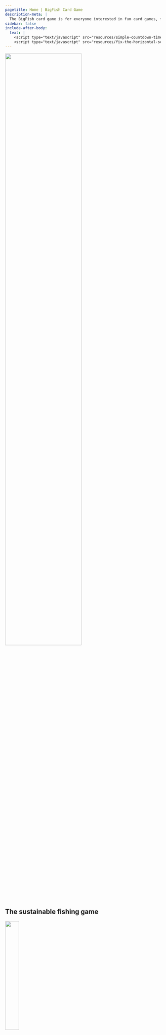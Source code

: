 ```yaml
---
pagetitle: Home | BigFish Card Game
description-meta: |
  The BigFish card game is for everyone interested in fun card games, fishing or marine life. Best for 2-5 players, suitable for ages 10+.
sidebar: false
include-after-body:
  text: |
    <script type="text/javascript" src="resources/simple-countdown-timer/dist/script.js"></script>
    <script type="text/javascript" src="resources/fix-the-horizontal-scroll.js"></script>
---
```


<!-- START SPECIAL BIGFISH BANNER SECTION -->
:::::: {.grid .justify-contents-evenly .align-items-center .column-screen .hero-img .hero-strip-homepage}
::: {.g-col-12 .g-col-md-6 .mx-4}
::: maintitle
<!-- # BigFish {.maintitle} -->
![](resources/images/BigFish_darkorange.png){width="70%"}
:::

::: new-subtitle
## The sustainable fishing game {.newsubtitle}
:::

<!-- style="font-size: 1.45em; -->
::: {.grid .justify-contents-evenly .align-items-center .text-center .new-banner-text .my-5}
::: {.g-col-6}
![](resources/icons/children-solid-orange.svg){width="30%"}

**Suitable for ages 10+**
:::

::: g-col-6
![](resources/icons/users-line-solid-orange.svg){width="30%"}

**Best for 2-5 players**
:::
:::
:::

::: {.g-col-12 .g-col-md-6 .text-center}
![](resources/images/Bigfish-logo.png){width="75%"}
:::
::::::
<!-- END SPECIAL BIGFISH BANNER SECTION -->

<!-- sets default body text of whole page slightly larger -->
:::::::::::::: homepage-p

<!-- feature text grid -->
::::::::::: {.grid .column-screen .feature-text .spacer-3em style="--bs-columns: 1;"}
The BigFish card game is for everyone interested in fun card games, fishing or marine life.

To win the game you must find the best fishing strategy to collect points from catching fish, while keeping your fishing spot healthy and protected from natural disasters and other players. 
:::::::::::

<!-- feature images grid -->
:::::: {.grid .column-screen .justify-contents-evenly .align-items-center .spacer-2em}
::: {.g-col-6 .g-col-md-4 .m-1 .text-center .img-container}
![](resources/images/gameplay-photos/PlayingGame1a-cropped.jpg)
:::

::: {.g-col-6 .g-col-md-4 .m-1 .text-center .img-container}
![](resources/images/gameplay-photos/GameOnSand2Sm.jpg)
:::

::: {.g-col-12 .g-col-md-4 .m-1 .text-center .img-container}
![](resources/images/gameplay-photos/PlayingGame2.jpg)
:::
::::::

<!-- begin crowdfunding grid -->
:::::::::::: {.grid .column-screen .py-2 .justify-contents-evenly .align-items-center .my-4 .my-xl-1}
<!-- first image column  -->
::::::::: {.g-col-12 .g-col-sm-12 .g-col-md-12 .g-col-xl-3 .text-center .img-container}
:::::: {.grid .m-1 .img-container}
::: {.g-col-12 .g-col-md-6 .g-col-xl-12 .img-container}
![](resources/images/gameplay-photos/PlayingGame4-16x9.jpg)
:::

::: {.g-col-12 .g-col-md-6 .g-col-xl-12 .img-container}
![](resources/images/gameplay-photos/ShelfishReefCard-16x9.jpg)
:::
::::::
<!-- end feature images column -->
:::::::::

<!-- text column -->
::::::::: {.g-col-12 .g-col-sm-12 .g-col-md-12 .g-col-lg-12 .g-col-xl-6 .my-2 .mx-2 .mx-lg-3 .mx-xl-4 .mx-xxl-4 .text-center}
::: p
## We're crowdfunding! {style="color: var(--bs-accent);"}
:::

Get your own copy of the game and support education on sustainable fishing and marine life. 

**This is a non-profit campaign**. All proceeds from the crowdfunding campaign will go to outreach activities and developing the game further.

We will aim to have the game available in shops, but this is not certain. This means that **crowdfunding** is the best way to secure your own copy of the game and other great rewards. 

The campaign will launch on **September 15, 2024**. You can follow along on Kickstarter and be notified when it launches!

[Crowdfunding page](https://www.kickstarter.com/projects/bigfishcardgame/big-fish-the-tasmanian-fishing-and-ocean-card-game){.btn .btn-secondary}
:::::::::

<!-- image column -->
::::::::: {.g-col-12 .g-col-sm-12 .g-col-md-12 .g-col-xl-3 .text-center .img-container}
:::::: {.grid .m-1 .img-container}
::: {.g-col-12 .g-col-md-6 .g-col-xl-12 .img-container}
![](resources/images/gameplay-photos/GameOnSandSm-16x9.jpg)
:::

::: {.g-col-12 .g-col-md-6 .g-col-xl-12 .img-container}
![](resources/images/gameplay-photos/WhaleCard-16x9.jpg)
:::
::::::
:::::::::
<!-- end crowdfunding grid -->
::::::::::::

<!-- begin timer grid -->
:::::: {.grid .column-screen .timerBox style="--bs-columns: 11;" .text-center .justify-contents-evenly .align-items-center .my-2 .mx-5}
::: {.g-col-4 .g-start-2 .g-start-md-1 .g-col-md-2 .mx-0 .px-0}
<h2 class="timertext" id="days">DD</h2>

### DAYS {.text-center .timerlabel .unlisted}
:::

::: {.g-col-1 .mx-0 .px-0}
<h2 class="timertext">:</h2>
:::

::: {.g-col-4 .g-col-md-2 .mx-0 .px-0}
<h2 class="timertext" id="hours">HH</h2>

### HOURS {.text-center .timerlabel .unlisted}
:::

::: {.g-col-1 .mx-0 .px-0 style="max-width: max(0px, calc((100vw - 768px)*999)); overflow: hidden;"}
<h2 class="timertext">:</h2>
:::

::: {.g-col-4 .g-start-2 .g-start-md-7 .g-col-md-2 .mx-0 .px-0}
<h2 class="timertext" id="minutes">MM</h2>

### MINS {.text-center .timerlabel .unlisted}
:::

::: {.g-col-1 .mx-0 .px-0}
<h2 class="timertext">:</h2>
:::

::: {.g-col-4 .g-col-md-2 .mx-0 .px-0}
<h2 class="timertext" id="seconds">SS</h2>

### SECS {.text-center .timerlabel .unlisted}
:::
<!-- end timer grid -->
::::::

<!-- subscribe to news section -->
::::::::::: {.grid .column-screen .py-3 .text-center style="--bs-columns: 1;"}
Would you like to be reminded about the crowdfunding launch? You can get the game, expansion pack, prints of amazing fish drawings signed by the artist, t-shirt and other prizes. Subscribe to our newsletter. You will get a max of one email per month and two reminders about the crowdfunding start. 

[Subscribe](https://forms.office.com/r/wVcaiUSxNF){.btn .btn-secondary}
:::::::::::


## Playing the game {.column-screen}

<!-- start flush grid -->
:::::::::::: {.grid .column-screen .justify-contents-evenly .align-items-center .my-3}
<!-- text column -->
::::::::: {.order-1 .g-col-12 .g-col-sm-12 .g-col-md-12 .g-col-lg-8 .g-col-xl-8 .g-col-xxl-8 .mx-2 .mx-lg-3 .mx-xl-4 .mx-xxl-5}

<!-- text section grid -->
:::::: {.grid .justify-contents-evenly .align-items-center}
<!-- mini-image column -->
::: {.g-col-12 .g-col-sm-4 .g-col-md-4 .g-col-lg-4 .mx-5 .mx-sm-1 .text-center .img-container}
![](resources/images/cooler-no-text.jpg){width="80%"}
:::

<!-- text-step column -->
::: {.g-col-12 .g-col-sm-8 .g-col-md-8 .g-col-lg-8 .mx-2 .mx-lg-3 .mx-xl-4 .mx-xxl-5 .img-container}
Big fish are worth more points than small fish, so players want to catch them. But the presence of big fish also allows players to draw new cards, spawn new fish and also grow them. The player has to find a balance between collecting points by catching fish and preserving big fish for good fishing opportunities in the future. 
:::

<!-- mini-image column -->
::: {.g-col-12 .g-col-sm-4 .g-col-md-4 .g-col-lg-4 .mx-5 .mx-sm-1 .text-center .img-container}
![](resources/images/cards/wild-cards/illegal-fishing.jpg){.image-card width="80%"}
:::

<!-- text-step column -->
::: {.g-col-12 .g-col-sm-8 .g-col-md-8 .g-col-lg-8 .mx-2 .mx-lg-3 .mx-xl-4 .mx-xxl-5 .img-container}
In addition to fishing, other natural and human-induced events occur throughout the game: fisheries research, poor water quality, citizen science, illegal fishing, ocean acidification, sea urchin arrival and others.
:::

<!-- mini-image column -->
::: {.g-col-12 .g-col-sm-4 .g-col-md-4 .g-col-lg-4 .mx-5 .mx-sm-1 .text-center .img-container}
![](resources/images/Bigfish-logo.png){width="80%"}
:::

<!-- text-step column -->
::: {.g-col-12 .g-col-sm-8 .g-col-md-8 .g-col-lg-8 .mx-2 .mx-lg-3 .mx-xl-4 .mx-xxl-5 .img-container}
These events create unpredictability and new challenges. Players can partly protect their fishing spots by finding the best game strategy. 
:::
<!-- end text section grid -->
::::::
<!-- end text column -->
:::::::::

<!-- image column  -->
::::::::: {.order-3 .order-lg-2 .g-col-12 .g-col-sm-12 .g-col-md-12 .g-col-lg-4 .g-col-xl-4 .g-col-xxl-4 .text-center .img-container}
![](resources/images/pretty-pics/RockyCape.jpg){width="100%"}
:::::::::

<!-- button column -->
::::::::: {.order-2 .order-lg-3 .g-col-12 .my-4 .mx-2 .mx-lg-3 .mx-xl-4 .mx-xxl-5 .text-center .img-container}
<!-- .g-col-sm-12 .g-col-md-12 .g-col-lg-8 .g-col-xl-8 .g-col-xxl-8  -->
[Read the Rules](pages/rules.qmd){.btn .btn-secondary}
:::::::::
<!-- end flush grid -->
::::::::::::

## Main messages {.column-screen}

<!-- messages text grid -->
::::::::::: {.grid .column-screen .text-center .py-1 style="--bs-columns: 1;"}
<!-- To win the game you need a good strategy and luck. There is always an element of chance, but a good fisher and player knows how to get their luck. In this game you need to think about the long term strategy! The game has three main messages: -->

We developed the game because we love fun card games and we love the ocean. We also love big fish. 
:::::::::::

<!-- start flush grid -->
:::::::::::: {.grid .column-screen .justify-contents-evenly .align-items-center .my-2}
<!-- text column -->
::::::::: {.order-2 .g-col-12 .g-col-sm-12 .g-col-md-12 .g-col-lg-8 .g-col-xl-8 .g-col-xxl-8 .mx-2 .mx-lg-3 .mx-xl-4 .mx-xxl-5}
### 1. Big fish are important

Preserving the big fish in the oceans, lakes and rivers is important for fish reproduction and resilience, ecosystem balance, for the fun of fishing, or simply because big fish are beautiful.

### 2. Big fish are mostly gone

Due to commercial and recreational fishing, big fish have mostly vanished from oceans, rivers and lakes.

### 3. Big fish can return

Fish grow relatively fast and if we take the right actions, we can restore them within our lifetimes and enjoy their beauty and benefits again.
:::::::::

<!-- image column  -->
::::::::: {.order-1 .g-col-12 .g-col-sm-12 .g-col-md-12 .g-col-lg-4 .g-col-xl-4 .g-col-xxl-4 .text-center .img-container}
![](resources/images/pretty-pics/flathead-small.jpg)
:::::::::

<!-- button column -->
::: {.order-3 .g-col-12 .my-4 .mx-2 .mx-lg-3 .mx-xl-4 .mx-xxl-5 .text-center .img-container}
<!-- .g-start-lg-5 .g-start-xl-5 .g-start-xxl-5 .g-col-sm-12 .g-col-md-12 .g-col-lg-8 .g-col-xl-8 .g-col-xxl-8 -->
[Explore the Science](pages/wildcards.qmd){.btn .btn-secondary}
:::
<!-- end flush grid -->
::::::::::::

##### {#sec-about style="margin-top: 0.5em;" .unlisted}
<!-- begin Who We Are grid -->
:::::::::::: {.grid .justify-contents-evenly .align-items-center .spacer-3rem .column-screen}
::::::::: {.g-col-12 .g-col-md-8 .g-col-lg-8 .mx-1 .mx-sm-2 .mx-md-3 .mx-xl-4}
## Who we are

This game has been developed by the Institute of Marine and Antarctic Sciences, University of Tasmania team, led by Matt Testoni, Asta Audzijonyte and Amy Coghlan. All artwork is original and produced by Amy Coghlan (drawings), Matt Testoni (photos, design) and Stacey McCormack (design).

Game testing, advice, interesting facts and many other details have been provided by many researchers, naturalists, students, friends, anglers, divers and game enthusiasts. Thank you.
:::::::::

::::::::: {.g-col-12 .g-col-md-4 .g-col-lg-4 .text-center}
:::::: {.grid .m-1 .img-container}
::: {.g-col-6 .g-col-sm-3 .g-col-md-12 .g-col-lg-6 .img-container}
![](resources/images/matt.png){.headshot} 
:::

::: {.g-col-6 .g-col-sm-3 .g-col-md-12 .g-col-lg-6 .img-container}
![](resources/images/amy.jpg){.headshot} 
:::

::: {.g-col-6 .g-col-sm-3 .g-col-md-12 .g-col-lg-6 .img-container}
![](resources/images/asta.jpg){.headshot} 
:::

::: {.g-col-6 .g-col-sm-3 .g-col-md-12 .g-col-lg-6 .img-container}
![](resources/images/pretty-pics/blue-Grouper-1-small.jpg){.headshot} 
:::
::::::
:::::::::

<!-- button column -->
::: {.g-col-12 .text-center}
[Contact us](mailto:info@fishsizeproject.org){.h3 .btn .btn-secondary}
:::
<!-- end who we are grid -->
::::::::::::

## Supporters {.column-screen}

:::::: {.grid .column-screen .justify-contents-evenly .align-items-center .py-4 .mx-1 .mx-sm-2 .mx-md-3 .mx-xl-4}
::: {.g-col-12 .g-col-sm-6 .text-center .img-container .px-1 style="font-size: 1.5em;"}
*Pew Fellowship in Marine Conservation*
:::

::: {.g-col-12 .g-col-sm-6 .text-center .px-1 .img-container}
![](resources/images/CMS.png)
:::

::: {.g-col-12 .text-center}
**You can support the game** by pledging on our crowdfunding or by contacting us. 

If you would like to sponsor a card, representing your organisation or initiative, get in touch and we will discuss. We will only include cards that are truly important for sustainable fisheries and marine ecosystems. 

<!-- If you would like to learn more about our work, adapt the game to your ecosystem, apply the game to your teaching or support our work please contact us at [info\@fishsizeproject.org](mailto:info@fishsizeproject.org). -->
:::

::: {.g-col-12 .g-col-lg-6 .text-center}
[Pledge](pages/how-to-buy.qmd){.btn .btn-secondary}
:::

::: {.g-col-12 .g-col-lg-6 .text-center}
[Contact us](mailto:info@fishsizeproject.org){.btn .btn-secondary}
:::
::::::

:::::: {.grid .column-screen .justify-contents-evenly .align-items-center .py-1 .mx-1 .mx-sm-2 .mx-md-3 .mx-xl-4}
::: {.g-col-12 .text-center}
Underwater photography for this site is provided by [Matt Testoni](https://www.mtunderwatermedia.com/). 
:::

::: {.g-col-12 .text-center .img-container}
![](resources/images/pretty-pics/stripeyTrumpeterNarrow.jpg){width="75%"}
:::
::::::

<!-- ends larger homepage font section -->
::::::::::::::
